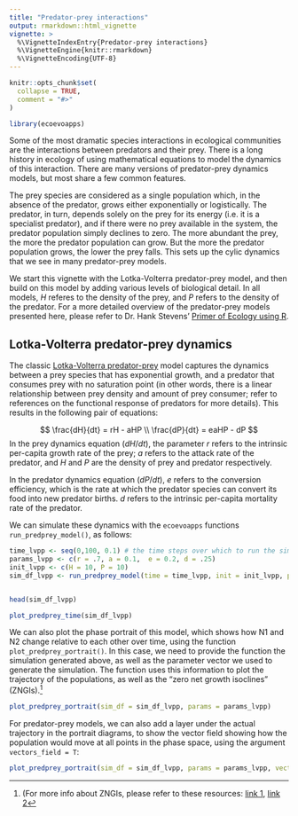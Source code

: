 ```yaml
---
title: "Predator-prey interactions"
output: rmarkdown::html_vignette
vignette: >
  %\VignetteIndexEntry{Predator-prey interactions}
  %\VignetteEngine{knitr::rmarkdown}
  %\VignetteEncoding{UTF-8}
---
```


```r
knitr::opts_chunk$set(
  collapse = TRUE,
  comment = "#>"
)
```

```r
library(ecoevoapps)
```

Some of the most dramatic species interactions in ecological communities are the interactions between predators and their prey. There is a long history in ecology of using mathematical equations to model the dynamics of this interaction. There are many versions of predator-prey dynamics models, but most share a few common features. 

The prey species are considered as a single population which, in the absence of the predator, grows either exponentially or logistically. The predator, in turn, depends solely on the prey for its energy (i.e. it is a specialist predator),  and if there were no prey available in the system, the predator population simply declines to zero. The more abundant the prey, the more the predator population can grow. But the more the predator population grows, the lower the prey falls. This sets up the cylic dynamics that we see in many predator-prey models.

We start this vignette with the Lotka-Volterra predator-prey model, and then build on this model by adding various levels of biological detail. In all models, $H$ referes to the density of the prey, and $P$ refers to the density of the predator. For a more detailed overview of the predator-prey models presented here, please refer to Dr. Hank Stevens' [Primer of Ecology using R](https://hankstevens.github.io/Primer-of-Ecology/consumer-resource-interactions.html). 

## Lotka-Volterra predator-prey dynamics

The classic [Lotka-Volterra predator-prey](https://en.wikipedia.org/wiki/Lotka%E2%80%93Volterra_equations) model captures the dynamics between a prey species that has exponential growth, and a predator that consumes prey with no saturation point (in other words, there is a linear relationship between prey density and amount of prey consumer; refer to references on the functional response of predators for more details). This results in the following pair of equations:

$$
\frac{dH}{dt} = rH - aHP \\ 
\frac{dP}{dt} = eaHP - dP
$$
In the prey dynamics equation ($dH/dt$), the parameter $r$ refers to the intrinsic per-capita growth rate of the prey; $a$ refers to the attack rate of the predator, and $H$ and $P$ are the density of prey and predator respectively. 

In the predator dynamics equation ($dP/dt$), $e$ refers to the conversion efficiency, which is the rate at which the predator species can convert its food into new predator births. $d$ refers to the intrinsic per-capita mortality rate of the predator. 

We can simulate these dynamics with the `ecoevoapps` functions `run_predprey_model()`, as follows:

```r
time_lvpp <- seq(0,100, 0.1) # the time steps over which to run the simulation
params_lvpp <- c(r = .7, a = 0.1,  e = 0.2, d = .25)
init_lvpp <- c(H = 10, P = 10)
sim_df_lvpp <- run_predprey_model(time = time_lvpp, init = init_lvpp, params = params_lvpp)


head(sim_df_lvpp)
```



```r
plot_predprey_time(sim_df_lvpp)
```

We can also plot the phase portrait of this model, which shows how N1 and N2 change relative to each other over time, using the function `plot_predprey_portrait()`. In this case, we need to provide the function the simulation generated above, as well as the parameter vector we used to generate the simulation. The function uses this information to plot the trajectory of the populations, as well as the "zero net growth isoclines" (ZNGIs).^[(For more info about ZNGIs, please refer to these resources: [link 1](https://www.youtube.com/watch?v=obasfCufOr0), [link 2](https://hankstevens.github.io/Primer-of-Ecology/competition.html#isoclines)]

```r
plot_predprey_portrait(sim_df = sim_df_lvpp, params = params_lvpp)
```
For predator-prey models, we can also add a layer under the actual trajectory in the portrait diagrams, to show the vector field showing how the population would move at all points in the phase space, using the argument `vectors_field = T`:

```r
plot_predprey_portrait(sim_df = sim_df_lvpp, params = params_lvpp, vectors_field = T)
```


